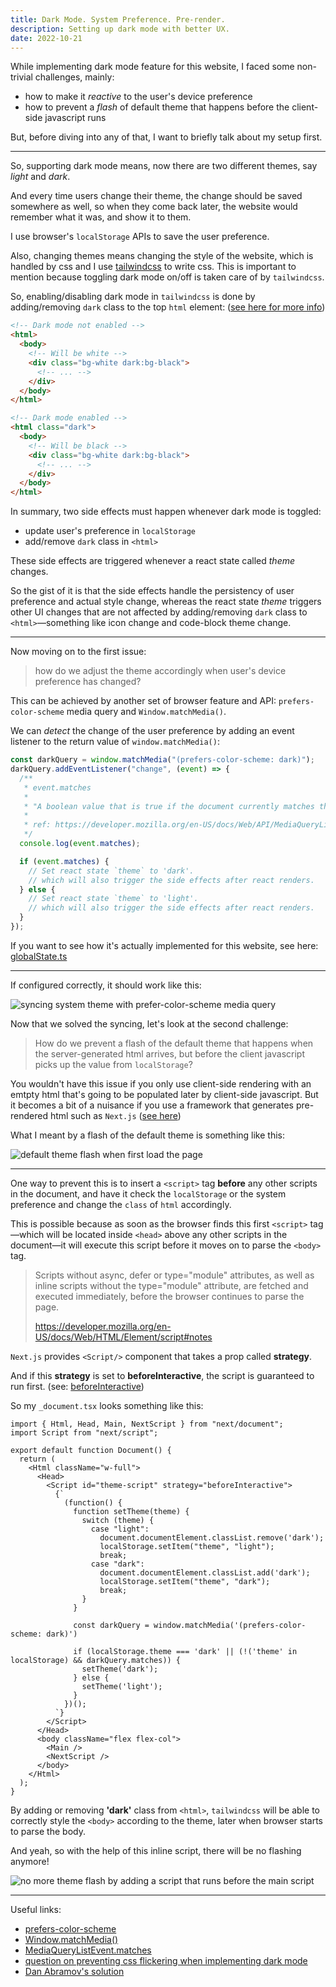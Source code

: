 ```yaml
---
title: Dark Mode. System Preference. Pre-render.
description: Setting up dark mode with better UX.
date: 2022-10-21
---
```


While implementing dark mode feature for this website, I faced some non-trivial challenges, mainly:

- how to make it _reactive_ to the user's device preference
- how to prevent a _flash_ of default theme that happens before the client-side javascript runs

But, before diving into any of that, I want to briefly talk about my setup first.

---

So, supporting dark mode means, now there are two different themes, say _light_ and _dark_.

And every time users change their theme, the change should be saved somewhere as well, so when they come back later, the website would remember what it was, and show it to them.

I use browser's `localStorage` APIs to save the user preference.

Also, changing themes means changing the style of the website, which is handled by css and I use [tailwindcss](https://tailwindcss.com/) to write css. This is important to mention because toggling dark mode on/off is taken care of by `tailwindcss`.

So, enabling/disabling dark mode in `tailwindcss` is done by adding/removing `dark` class to the top `html` element: ([see here for more info](https://tailwindcss.com/docs/dark-mode#toggling-dark-mode-manually))

```html
<!-- Dark mode not enabled -->
<html>
  <body>
    <!-- Will be white -->
    <div class="bg-white dark:bg-black">
      <!-- ... -->
    </div>
  </body>
</html>

<!-- Dark mode enabled -->
<html class="dark">
  <body>
    <!-- Will be black -->
    <div class="bg-white dark:bg-black">
      <!-- ... -->
    </div>
  </body>
</html>
```

In summary, two side effects must happen whenever dark mode is toggled:

- update user's preference in `localStorage`
- add/remove `dark` class in `<html>`

These side effects are triggered whenever a react state called _theme_ changes.

So the gist of it is that the side effects handle the persistency of user preference and actual style change, whereas the react state _theme_ triggers other UI changes that are not affected by adding/removing `dark` class to `<html>`&mdash;something like icon change and code-block theme change.

---

Now moving on to the first issue:

> how do we adjust the theme accordingly when user's device preference has changed?

This can be achieved by another set of browser feature and API: `prefers-color-scheme` media query and `Window.matchMedia()`.

We can _detect_ the change of the user preference by adding an event listener to the return value of `window.matchMedia()`:

```javascript
const darkQuery = window.matchMedia("(prefers-color-scheme: dark)");
darkQuery.addEventListener("change", (event) => {
  /**
   * event.matches
   *
   * "A boolean value that is true if the document currently matches the media query list, or false if not."
   *
   * ref: https://developer.mozilla.org/en-US/docs/Web/API/MediaQueryListEvent/matches
   */
  console.log(event.matches);

  if (event.matches) {
    // Set react state `theme` to 'dark'.
    // which will also trigger the side effects after react renders.
  } else {
    // Set react state `theme` to 'light'.
    // which will also trigger the side effects after react renders.
  }
});
```

If you want to see how it's actually implemented for this website, see here: [globalState.ts](https://github.com/sookmax/website/blob/main/utils/globalState.ts)

---

If configured correctly, it should work like this:

<Image
  src="/sync_system_theme.gif"
  alt="syncing system theme with prefer-color-scheme media query"
  width={1000}
  height={600}
  caption="Syncing with the OS preference"
/>

Now that we solved the syncing, let's look at the second challenge:

> How do we prevent a flash of the default theme that happens when the server-generated html arrives, but before the client javascript picks up the value from `localStorage`?

You wouldn't have this issue if you only use client-side rendering with an emtpty html that's going to be populated later by client-side javascript. But it becomes a bit of a nuisance if you use a framework that generates pre-rendered html such as `Next.js` ([see here](https://nextjs.org/docs/basic-features/pages#pre-rendering))

What I meant by a flash of the default theme is something like this:

<Image
  src="/default_theme_flash.gif"
  alt="default theme flash when first load the page"
  width={1000}
  height={600}
  caption="A flash of the default theme"
/>

---

One way to prevent this is to insert a `<script>` tag **before** any other scripts in the document, and have it check the `localStorage` or the system preference and change the `class` of `html` accordingly.

This is possible because as soon as the browser finds this first `<script>` tag&mdash;which will be located inside `<head>` above any other scripts in the document&mdash;it will execute this script before it moves on to parse the `<body>` tag.

> Scripts without async, defer or type="module" attributes, as well as inline scripts without the type="module" attribute, are fetched and executed immediately, before the browser continues to parse the page.
>
> https://developer.mozilla.org/en-US/docs/Web/HTML/Element/script#notes

`Next.js` provides `<Script/>` component that takes a prop called **strategy**.

And if this **strategy** is set to **beforeInteractive**, the script is guaranteed to run first. (see: [beforeInteractive](https://nextjs.org/docs/basic-features/script#beforeinteractive))

So my `_document.tsx` looks something like this:

```tsx title="_document.tsx"
import { Html, Head, Main, NextScript } from "next/document";
import Script from "next/script";

export default function Document() {
  return (
    <Html className="w-full">
      <Head>
        <Script id="theme-script" strategy="beforeInteractive">
          {`
            (function() {
              function setTheme(theme) {
                switch (theme) {
                  case "light":
                    document.documentElement.classList.remove('dark');
                    localStorage.setItem("theme", "light");
                    break;
                  case "dark":
                    document.documentElement.classList.add('dark');
                    localStorage.setItem("theme", "dark");
                    break;
                }
              }

              const darkQuery = window.matchMedia('(prefers-color-scheme: dark)')
              
              if (localStorage.theme === 'dark' || (!('theme' in localStorage) && darkQuery.matches)) {
                setTheme('dark');
              } else {
                setTheme('light');
              }
            })();
          `}
        </Script>
      </Head>
      <body className="flex flex-col">
        <Main />
        <NextScript />
      </body>
    </Html>
  );
}
```

By adding or removing **'dark'** class from `<html>`, `tailwindcss` will be able to correctly style the `<body>` according to the theme, later when browser starts to parse the body.

And yeah, so with the help of this inline script, there will be no flashing anymore!

<Image
  src="/no_theme_flash.gif"
  alt="no more theme flash by adding a script that runs before the main script"
  width={1000}
  height={600}
  caption="No more flash"
/>

---

Useful links:

- [prefers-color-scheme](https://developer.mozilla.org/en-US/docs/Web/CSS/@media/prefers-color-scheme)
- [Window.matchMedia()](https://developer.mozilla.org/en-US/docs/Web/API/Window/matchMedia)
- [MediaQueryListEvent.matches](https://developer.mozilla.org/en-US/docs/Web/API/MediaQueryListEvent/matches)
- [question on preventing css flickering when implementing dark mode](https://github.com/vercel/next.js/discussions/12533)
- [Dan Abramov's solution](https://github.com/gaearon/overreacted.io/blob/master/src/html.js)
